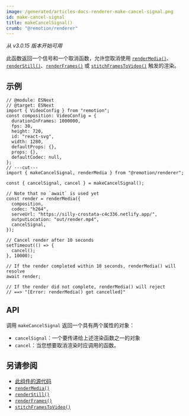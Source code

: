 ```yaml
---
image: /generated/articles-docs-renderer-make-cancel-signal.png
id: make-cancel-signal
title: makeCancelSignal()
crumb: "@remotion/renderer"
---
```


_从 v3.0.15 版本开始可用_

此函数返回一个信号和一个取消函数，允许您取消使用 [`renderMedia()`](/docs/renderer/render-media)、[`renderStill()`](/docs/renderer/render-still)、[`renderFrames()`](/docs/renderer/render-frames) 或 [`stitchFramesToVideo()`](/docs/renderer/stitch-frames-to-video) 触发的渲染。

## 示例

```tsx twoslash
// @module: ESNext
// @target: ESNext
import { VideoConfig } from "remotion";
const composition: VideoConfig = {
  durationInFrames: 1000000,
  fps: 30,
  height: 720,
  id: "react-svg",
  width: 1280,
  defaultProps: {},
  props: {},
  defaultCodec: null,
};
// ---cut---
import { makeCancelSignal, renderMedia } from "@remotion/renderer";

const { cancelSignal, cancel } = makeCancelSignal();

// Note that no `await` is used yet
const render = renderMedia({
  composition,
  codec: "h264",
  serveUrl: "https://silly-crostata-c4c336.netlify.app/",
  outputLocation: "out/render.mp4",
  cancelSignal,
});

// Cancel render after 10 seconds
setTimeout(() => {
  cancel();
}, 10000);

// If the render completed within 10 seconds, renderMedia() will resolve
await render;

// If the render did not complete, renderMedia() will reject
// ==> "[Error: renderMedia() got cancelled]"
```

## API

调用 `makeCancelSignal` 返回一个具有两个属性的对象：

- `cancelSignal`：一个要传递给上述渲染函数之一的对象
- `cancel`：当您想要取消渲染时应调用的函数。

## 另请参阅

- [此组件的源代码](https://github.com/remotion-dev/remotion/blob/main/packages/renderer/src/make-cancel-signal.ts)
- [`renderMedia()`](/docs/renderer/render-media)
- [`renderStill()`](/docs/renderer/render-still)
- [`renderFrames()`](/docs/renderer/render-frames)
- [`stitchFramesToVideo()`](/docs/renderer/stitch-frames-to-video)

